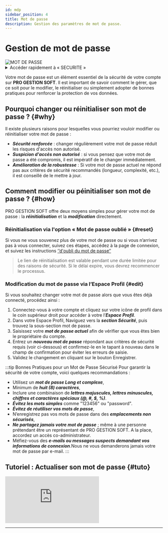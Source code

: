 ```yaml
---
id: mdp
sidebar_position: 4
title: Mot de passe
description: Gestion des paramètres de mot de passe.
---
```

 

# <i class="fas fa-user-lock"></i> Gestion de mot de passe
<img src="/img/docs/mdp.png" alt="MOT DE PASSE" className={styles.docsImg} />

<details>
  <summary>Accéder rapidement à « SECURITE »</summary>

  Pour accéder rapidement à la section SECURITE, saisissez simplement dans la barre de recherche un mot-clé de recherche pour trouver la section sans naviguer manuellement dans les menus.

  Voici une *[liste](/docs/act/controle/search)* – non exhaustive – des mots clés de recherches pris en charge.
</details>

Votre mot de passe est un élément essentiel de la sécurité de votre compte sur **PRO GESTION SOFT**. Il est important de savoir comment le gérer, que ce soit pour le modifier, le réinitialiser ou simplement adopter de bonnes pratiques pour renforcer la protection de vos données.

## Pourquoi changer ou réinitialiser son mot de passe ? \{#why}
Il existe plusieurs raisons pour lesquelles vous pourriez vouloir modifier ou réinitialiser votre mot de passe :

- ***Sécurité renforcée*** : changer régulièrement votre mot de passe réduit les risques d'accès non autorisé.
- ***Suspicion d'accès non autorisé*** : si vous pensez que votre mot de passe a été compromis, il est impératif de le changer immédiatement.
- ***Amélioration de la robustesse*** : Si votre mot de passe actuel ne répond pas aux critères de sécurité recommandés (longueur, complexité, etc.), il est conseillé de le mettre à jour.


## Comment modifier ou péinitialiser son mot de passe ? \{#how}
PRO GESTION SOFT offre deux moyens simples pour gérer votre mot de passe : la ***réinitialisation*** et la ***modification*** directement.

### Réinitialisation via l'option « Mot de passe oublié » \{#reset}
Si vous ne vous souvenez plus de votre mot de passe ou si vous n’arrivez pas à vous connecter, suivez ces étapes, accédez à la page de connexion, et suivez les instructions [‘’d'oubli du mot de passe‘’](/docs/act/auth/login#forgot-password)

> Le lien de réinitialisation est valable pendant une durée limitée pour des raisons de sécurité. Si le délai expire, vous devrez recommencer le processus.

### Modification du mot de passe via l’Espace Profil \{#edit}
Si vous souhaitez changer votre mot de passe alors que vous êtes déjà connecté, procédez ainsi :

1. Connectez-vous à votre compte et cliquez sur votre icône de profil dans le coin supérieur droit pour accéder à votre l’***Espace Profil***.
2. Dans votre Espace Profil, Naviguez vers la ***section Sécurité***, puis trouvez la sous-section mot de passe.
3. Saisissez votre ***mot de passe actuel*** afin de vérifier que vous êtes bien le propriétaire du compte.
4. Entrez un ***nouveau mot de passe*** répondant aux critères de sécurité requis (voir ci-dessous) et confirmez-le en le tapant à nouveau dans le champ de confirmation pour éviter les erreurs de saisie.
5. Validez le changement en cliquant sur le bouton <span className={styles.blueBtn}>Enregistrer</span>.

:::tip Bonnes Pratiques pour un Mot de Passe Sécurisé
Pour garantir la sécurité de votre compte, voici quelques recommandations :
- Utilisez un ***mot de passe Long et complexe***,
- Minimum de ***huit (8) caractères***,
- Inclure une combinaison de ***lettres majuscules, lettres minuscules, chiffres et caractères spéciaux (@, #, $, %)***.
- ***Évitez les mots simples*** comme "123456" ou "password".
- ***Évitez de réutiliser vos mots de passe***,
- N’enregistrez pas vos mots de passe dans des ***emplacements non sécurisés***,
- ***Ne partagez jamais votre mot de passe*** ; même à une personne prétendant être un représentant de PRO GESTION SOFT. A la place, accordez un accès co-administrateur.
- Méfiez-vous des ***e-mails ou messages suspects demandant vos informations de connexion***.Nous ne vous demanderons jamais votre mot de passe par e-mail.
:::


## Tutoriel : Actualiser son mot de passe \{#tuto}
<div className={styles.FrameMob}>
<iframe
  src="https://www.youtube.com/embed/KAKnJ42iaKg"
  title="Connexion sur PGS"
  frameborder="0"
  allow="accelerometer; autoplay; clipboard-write; encrypted-media; gyroscope; picture-in-picture"
  allowfullscreen>
</iframe>
</div>

---

<Feedback />